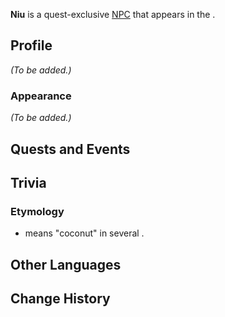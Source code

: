 {{Meta
<!-- Remove this template after adding the missing info -->
|missing_NPC_profile  = yes
}}
{{Character Infobox
|type             = Quest NPC
|image            = NPC Niu.png
|realname         = <!-- Optional, if different from in-game name -->
|deceased         = <!-- Past (for deceased prior to events of the game) or free response -->
|region           = Natlan
|location         = Natlan
|affiliation      = People of the Springs
|title            = 

|ancestry         = <!-- Clan/family -->
|father           = 
|mother           = 
|spouse           = 
|sibling          = 
|child            = 
|relative         = 

|voiceEN          = 
|voiceCN          = 
|voiceJP          = 
|voiceKR          = 
}}
'''Niu''' is a quest-exclusive [[NPC]] that appears in the {{Quest|Home of the Hot Springs}}.

==Profile==
<!--Detailed story/lore information goes here.-->
''(To be added.)''

===Appearance===
<!--Keep appearance section short and concise. Limit to 2 paragraphs with 3-4 sentences each.-->
''(To be added.)''

==Quests and Events==
{{Quests and Events}}
<!--
==Idle Quotes==
{{Dialogue Start}}
: {{DIcon|Idle}} {{Tx}}
:: {{A|VO {{subst:#titleparts:{{subst:PAGENAME}}}} 01.ogg}} "{{Tx}}"
{{Dialogue End}}
-->
==Trivia==
===Etymology===
* {{wt|Niu}} means "coconut" in several {{w|Polynesian languages}}.

==Other Languages==
{{Other Languages|default_hidden=1
|en      = Niu
|zhs     = 妮乌
|zhs_rm  = Nīwū
|zht     = 妮烏
|zht_rm  = Níwū
|ja      = ニウ
|ja_rm   = Niu
|ko      = 니우
|es      = Niu
|fr      = Niu
|ru      = Ниу
|th      = Niu
|vi      = Niu
|de      = Niu
|id      = Niu
|pt      = Niu
|tr      = Niu
|it      = Niu
}}

==Change History==
{{Change History|5.0}}
<!--
==References==
{{Reflist}}
-->